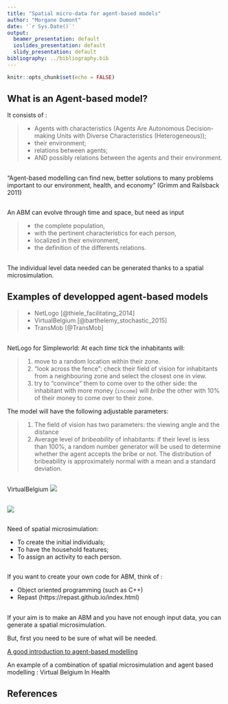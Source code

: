 ```yaml
---
title: "Spatial micro-data for agent-based models"
author: "Morgane Dumont"
date: '`r Sys.Date()`'
output:
  beamer_presentation: default
  ioslides_presentation: default
  slidy_presentation: default
bibliography: ../bibliography.bib
---
```


```r
knitr::opts_chunk$set(echo = FALSE)
```

## What is an Agent-based model?

It consists of :

> - Agents with characteristics (Agents Are Autonomous Decision-making Units with Diverse Characteristics (Heterogeneous));
> - their environment;
> - relations between agents;
> - AND possibly relations between the agents and their environment.


##

"Agent-based modelling can find new, better solutions to many
problems important to our environment, health, and economy" (Grimm and Railsback 2011)


##

An ABM can evolve through time and space, but need as input 

> - the complete population, 
> - with the pertinent characteristics for each person,
> - localized in their environment,
> - the definition of the differents relations.

##

The individual level data needed can be generated thanks to a spatial microsimulation.

## Examples of developped agent-based models

> - NetLogo [@thiele_facilitating_2014]
> - VirtualBelgium [@barthelemy_stochastic_2015]
> - TransMob [@TransMob]

##

NetLogo for Simpleworld: At each *time tick* the inhabitants will:

> 1. move to a random location within their zone.
> 2. "look across the fence": check their field of vision for inhabitants from a neighbouring zone and select the closest one in view.
> 3. try to "convince" them to come over to the other side: the inhabitant with more money (`income`) will *bribe* the other with 10% of their money to come over to their zone.

The model will have the following adjustable parameters:

> 1. The field of vision has two parameters: the viewing angle and the distance
> 2. Average level of *bribeability* of inhabitants: if their level is less than 100%, a random number generator will be used to determine whether the agent accepts the bribe or not. The distribution of bribeability is approximately normal with a mean and a standard deviation.

##


\includegraphics[width=0.9\textwidth]{../figures/nl-plots.png}

##
VirtualBelgium
![](../figures/Jojo_JASS.png)


##

![](../figures/Jojo_JASS2.png)

## 
Need of spatial microsimulation:

- To create the initial individuals;
- To have the household features;
- To assign an activity to each person.

## 
If you want to create your own code for ABM, think of :

- Object oriented programming (such as C++)
- Repast (https://repast.github.io/index.html)

##
If your aim is to make an ABM and you have not enough input data, you can generate a spatial microsimulation.

But, first you need to be sure of what will be needed.

[A good introduction to agent-based modelling](http://link.springer.com/article/10.1057/jos.2010.3)

An example of a combination of spatial microsimulation and agent based modelling : Virtual Belgium In Health

## References


